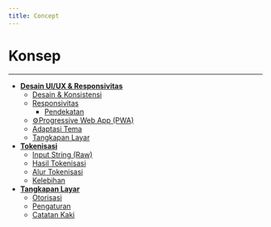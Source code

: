 ```yaml
---
title: Concept
---
```


# Konsep

---

- [**Desain UI/UX & Responsivitas**](/concept/ui-ux#desain-uiux-responsivitas)
  - [Desain & Konsistensi](/concept/ui-ux#-desain-konsistensi)
  - [Responsivitas](/concept/ui-ux#-responsivitas)
    - [Pendekatan](/concept/ui-ux#pendekatan)
  - [⚙Progressive Web App (PWA)](/concept/ui-ux#-progressive-web-app-pwa)
  - [Adaptasi Tema](/concept/ui-ux#-adaptasi-tema)
  - [Tangkapan Layar](/concept/ui-ux#-tangkapan-layar)
- [**Tokenisasi**](/concept/tokenization#tokenisasi)
  - [Input String (Raw)](/concept/tokenization#input-string-raw)
  - [Hasil Tokenisasi](/concept/tokenization#hasil-tokenisasi)
  - [Alur Tokenisasi](/concept/tokenization#alur-tokenisasi)
  - [Kelebihan](/concept/tokenization#kelebihan)
- [**Tangkapan Layar**](/concept/screenshots#tangkapan-layar)
  - [Otorisasi](/concept/screenshots#otorisasi)
  - [Pengaturan](/concept/screenshots#pengaturan)
  - [Catatan Kaki](/concept/screenshots#catatan-kaki)
